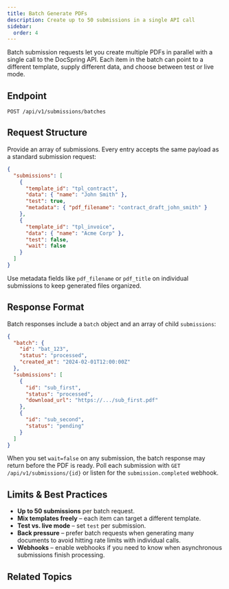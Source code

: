 ```yaml
---
title: Batch Generate PDFs
description: Create up to 50 submissions in a single API call
sidebar:
  order: 4
---
```



Batch submission requests let you create multiple PDFs in parallel with a single call to the DocSpring API. Each item in the batch can point to a different template, supply different data, and choose between test or live mode.

## Endpoint

```
POST /api/v1/submissions/batches
```

<LinkCard
  title="API Reference: Batch Generate PDFs"
  href="/docs/api/#tag/submission-batches/post/submissions/batches"
  description="View all parameters, example requests/responses, and code samples"
/>

## Request Structure

Provide an array of submissions. Every entry accepts the same payload as a standard submission request:

```json
{
  "submissions": [
    {
      "template_id": "tpl_contract",
      "data": { "name": "John Smith" },
      "test": true,
      "metadata": { "pdf_filename": "contract_draft_john_smith" }
    },
    {
      "template_id": "tpl_invoice",
      "data": { "name": "Acme Corp" },
      "test": false,
      "wait": false
    }
  ]
}
```

<Aside type="tip">
  Use metadata fields like <code>pdf_filename</code> or <code>pdf_title</code> on
  individual submissions to keep generated files organized.
</Aside>

## Response Format

Batch responses include a `batch` object and an array of child `submissions`:

```json
{
  "batch": {
    "id": "bat_123",
    "status": "processed",
    "created_at": "2024-02-01T12:00:00Z"
  },
  "submissions": [
    {
      "id": "sub_first",
      "status": "processed",
      "download_url": "https://.../sub_first.pdf"
    },
    {
      "id": "sub_second",
      "status": "pending"
    }
  ]
}
```

When you set `wait=false` on any submission, the batch response may return before the PDF is ready. Poll each submission with `GET /api/v1/submissions/{id}` or listen for the `submission.completed` webhook.

## Limits & Best Practices

- **Up to 50 submissions** per batch request.
- **Mix templates freely** – each item can target a different template.
- **Test vs. live mode** – set `test` per submission.
- **Back pressure** – prefer batch requests when generating many documents to avoid hitting rate limits with individual calls.
- **Webhooks** – enable webhooks if you need to know when asynchronous submissions finish processing.

## Related Topics

<LinkCard
  title="Generate PDFs Overview"
  href="/docs/api-guide/generate-pdfs/generate-pdfs-via-api/"
  description="Understand submission payloads, processing modes, and related workflows"
/>

<LinkCard
  title="Sync vs. Async Processing"
  href="/docs/api-guide/synchronous-requests/"
  description="Choose the right processing strategy and learn when to poll or use webhooks"
/>

<LinkCard
  title="Special Newline Characters"
  href="/docs/api-guide/generate-pdfs/special-newline-characters/"
  description="Replace literal newline characters with %%LF%% when integrations strip them"
/>

<LinkCard
  title="Customize Title & Filename"
  href="/docs/api-guide/generate-pdfs/customize-pdf-title-and-filename/"
  description="Control PDF metadata so batch jobs produce well-named files"
/>
